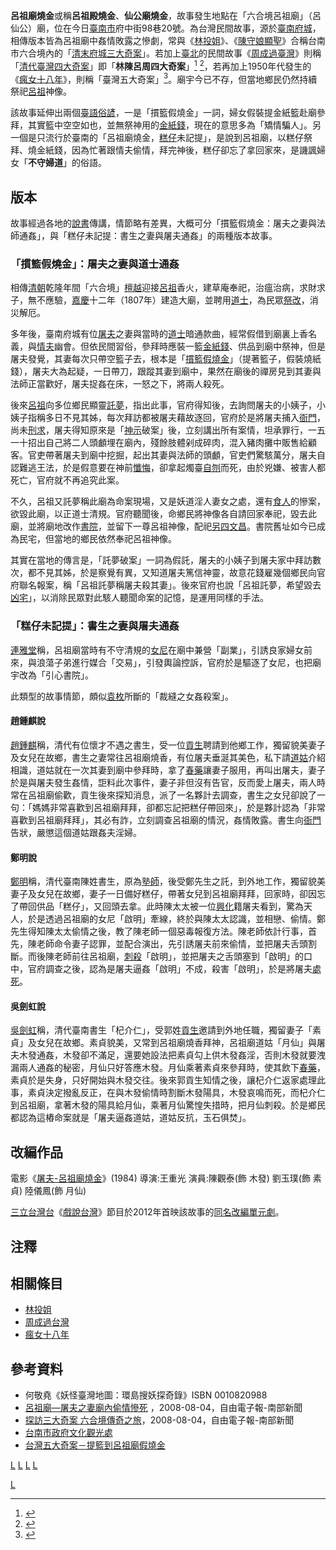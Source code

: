 {{noteTA
|1=zh-cn:台湾; zh-hk:台灣; zh-tw:臺灣;
|2=zh-cn:台; zh-hk:台; zh-tw:臺;
}}
{{otheruses|subject=民間故事|other=《[[戲說台灣|戲說台灣]]》節目的單元劇|呂祖廟燒金 (電視劇)}}
'''呂祖廟燒金'''或稱'''呂祖殿燒金'''、'''仙公廟燒金'''，故事發生地點在「六合境呂祖廟」（呂仙公）廟，位在今日[[臺南市|臺南市]]府中街98巷20號。為台灣民間故事，源於[[臺南府城|臺南府城]]，相傳版本皆為呂祖廟中姦情敗露之慘劇，常與《[[林投姐|林投姐]]》、《[[陳守娘|陳守娘顯聖]]》合稱台南市六合境內的「[[清末府城三大奇案|清末府城三大奇案]]」。若加上[[臺北|臺北]]的民間故事《[[周成過臺灣|周成過臺灣]]》則稱「[[清代臺灣四大奇案|清代臺灣四大奇案]]」即「'''林陳呂周四大奇案'''」<ref>{{Cite web |url=https://www-static-cdn.rti.org.tw/radio/programMessageView/id/100775 |title=清末台灣四大奇案，具警世寓意 |accessdate=2019-06-09 |archive-date=2019-06-08 |archive-url=https://web.archive.org/web/20190608115548/https://www-static-cdn.rti.org.tw/radio/programMessageView/id/100775 |dead-url=no }}</ref> <ref>{{Cite web |url=https://bobee.nownews.com/20171017-14503 |title=台灣五大奇案－台灣最強女鬼傳說《陳守娘》 |accessdate=2019-06-09 |archive-date=2019-06-09 |archive-url=https://web.archive.org/web/20190609044910/https://bobee.nownews.com/20171017-14503 |dead-url=no }}</ref>，若再加上1950年代發生的《[[瘋女十八年|瘋女十八年]]》，則稱「臺灣五大奇案」<ref>{{Cite web |url=http://okapi.books.com.tw/article/10096 |title=【特別企畫_推理 feat.驚悚電影】 「紅衣小女孩」如何來，如何去？ |accessdate=2018-03-08 |archive-date=2019-12-21 |archive-url=https://web.archive.org/web/20191221233906/https://okapi.books.com.tw/article/10096 |dead-url=no }}</ref>。廟宇今已不存，但當地鄉民仍然持續祭祀[[呂祖|呂祖]]神像。

該故事延伸出兩個[[臺語|臺語]][[俗諺|俗諺]]，一是「摜籃假燒金」一詞，婦女假裝提金紙籃赴廟參拜，其實籃中空空如也，並無祭神用的[[金紙|金紙錢]]，現在的意思多為「矯情騙人」。另一個是只流行於臺南的「呂祖廟燒金，[[糕點|糕仔]]未記提」，是說到呂祖廟，以糕仔祭拜、燒金紙錢，因為忙著跟情夫偷情，拜完神後，糕仔卻忘了拿回家來，是譏諷婦女「'''不守婦道'''」的俗語。

==版本==
故事經過各地的[[說書|說書]]傳講，情節略有差異，大概可分「摜籃假燒金：屠夫之妻與法師通姦」，與「糕仔未記提：書生之妻與屠夫通姦」的兩種版本故事。

=== 「摜籃假燒金」：屠夫之妻與道士通姦 ===
相傳[[清朝|清朝]]乾隆年間「六合境」[[檀越|檀越]]迎接[[呂祖|呂祖]]香火，建草庵奉祀，治瘟治病，求財求子，無不應驗，[[嘉慶|嘉慶]]十二年（1807年）建造大廟，並聘用[[道士|道士]]，為民眾[[祭改|祭改]]，消災解厄。

多年後，臺南府城有位[[屠夫|屠夫]]之妻與當時的[[道士|道士]]暗通款曲，經常假借到廟裏上香名義，與[[情夫|情夫]]幽會。但依民間習俗，參拜時應裝一籃[[金紙|金紙錢]]、供品到廟中祭神，但是屠夫發覺，其妻每次只帶空籃子去，根本是「[[摜籃假燒金|摜籃假燒金]]」（提著籃子，假裝燒紙錢），屠夫大為起疑，一日帶刀，跟蹤其妻到廟中，果然在廟後的禪房見到其妻與法師正當歡好，屠夫捉姦在床，一怒之下，將兩人殺死。

後來[[呂祖|呂祖]]向多位鄉民顯靈[[託夢|託夢]]，指出此事，官府得知後，去詢問屠夫的小姨子，小姨子指稱多日不見其姊，每次拜訪都被屠夫藉故逐回，官府於是將屠夫捕入[[衙門|衙門]]，尚未[[刑求|刑求]]，屠夫得知原來是「[[神示|神示]]破案」後，立刻講出所有案情，坦承罪行，一五一十招出自己將二人頭顱埋在廟內，殘餘肢體剁成碎肉，混入豬肉攤中販售給顧客。官吏帶著屠夫到廟中挖掘，起出其妻與法師的頭顱，官吏們驚駭萬分，屠夫自認難逃王法，於是假意要在神前[[懺悔|懺悔]]，卻拿起燭臺[[自刎|自刎]]而死，由於兇嫌、被害人都死亡，官府就不再追究此案。

不久，呂祖又託夢稱此廟為命案現場，又是妖道淫人妻女之處，還有[[食人|食人]]的慘案，欲毀此廟，以正道士清規。官府聽聞後，命鄉民將神像各自請回家奉祀，毀去此廟，並將廟地改作[[書院|書院]]，並留下一尊呂祖神像，配祀[[五文昌|另四文昌]]。書院舊址如今已成為民宅，但當地的鄉民依然奉祀呂祖神像。

其實在當地的傳言是，「託夢破案」一詞為假託，屠夫的小姨子到屠夫家中拜訪數次，都不見其姊，於是察覺有異，又知道屠夫篤信神靈，故意花錢雇幾個鄉民向官府聯名報案，稱「呂祖託夢稱屠夫殺其妻」。後來官府也說「呂祖託夢，希望毀去[[凶宅|凶宅]]」，以消除民眾對此駭人聽聞命案的記憶，是運用同樣的手法。

=== 「糕仔未記提」：書生之妻與屠夫通姦 ===
[[連雅堂|連雅堂]]稱，呂祖廟當時有不守清規的[[女尼|女尼]]在廟中兼營「副業」，引誘良家婦女前來，與浪蕩子弟進行媒合「交易」，引發輿論控訴，官府於是驅逐了女尼，也把廟宇改為「引心書院」。

此類型的故事情節，頗似[[袁枚|袁枚]]所斷的「裁縫之女姦殺案」。

==== 趙鍾麒說 ====
[[趙鍾麒|趙鍾麒]]稱，清代有位懷才不遇之書生，受一位[[貢生|貢生]]聘請到他鄉工作，獨留貌美妻子及女兒在故鄉，書生之妻常往呂祖廟燒香，有位屠夫垂涎其美色，私下請[[道姑|道姑]]介紹相識，道姑就在一次其妻到廟中參拜時，拿了[[春藥|春藥]]讓妻子服用，再叫出屠夫，妻子於是與屠夫發生姦情，詎料此次事件，妻子非但沒有告官，反而愛上屠夫，兩人時常在呂祖廟偷歡，貢生後來探知消息，派了一名夥計去調查，書生之女兒卻說了一句：「媽媽非常喜歡到呂祖廟拜拜，卻都忘記把糕仔帶回來」，於是夥計認為「非常喜歡到呂祖廟拜拜」，其必有詐，立刻調查呂祖廟的情況，姦情敗露。書生向[[衙門|衙門]]告狀，嚴懲這個道姑跟姦夫淫婦。

==== 鄭明說 ====
[[鄭明|鄭明]]稱，清代臺南陳姓書生，原為[[塾師|塾師]]，後受鄭先生之託，到外地工作，獨留貌美妻子及女兒在故鄉，妻子一日備好糕仔，帶著女兒到呂祖廟拜拜，回家時，卻因忘了帶回供品「糕仔」，又回頭去拿。此時陳太太被一位[[兴化府|興化]]籍屠夫看到，驚為天人，於是透過呂祖廟的女尼「啟明」牽線，終於與陳太太認識，並相戀、偷情。鄭先生得知陳太太偷情之後，教了陳老師一個惡毒報復方法。陳老師依計行事，首先，陳老師命令妻子認罪，並配合演出，先引誘屠夫前來偷情，並把屠夫舌頭割斷。而後陳老師前往呂祖廟，[[刺殺|刺殺]]「啟明」，並把屠夫之舌頭塞到「啟明」的口中，官府調查之後，認為是屠夫逼姦「啟明」不成，殺害「啟明」，於是將屠夫[[處死|處死]]。

==== 吳劍虹說 ====
[[吳劍虹|吳劍虹]]稱，清代臺南書生「杞介仁」，受郭姓[[貢生|貢生]]邀請到外地任職，獨留妻子「素貞」及女兒在故鄉。素貞貌美，又常到呂祖廟燒香拜神，呂祖廟道姑「月仙」與屠夫木發通姦，木發卻不滿足，還要她設法把素貞勾上供木發姦淫，否則木發就要洩漏兩人通姦的秘密，月仙只好答應木發。月仙乘著素貞來參拜時，使其飲下[[春藥|春藥]]，素貞於是失身，只好開始與木發交往。後來郭貢生知情之後，讓杞介仁返家處理此事，素貞決定撥亂反正，在與木發偷情時割斷木發陽具，木發哀鳴而死，而杞介仁到呂祖廟，拿著木發的陽具給月仙，乘著月仙驚惶失措時，把月仙刺殺。於是鄉民都認為這樁命案就是「屠夫逼姦道姑，道姑反抗，玉石俱焚」。

== 改編作品 ==
電影《[[屠夫-呂祖廟燒金|屠夫-呂祖廟燒金]]》(1984) 導演:王重光 演員:陳觀泰(飾 木發) 劉玉璞(飾 素貞) 陸儀鳳(飾 月仙)

[[三立台灣台|三立台灣台]]《[[戲說台灣|戲說台灣]]》節目於2012年首映該故事的[[呂祖廟燒金_(電視劇)|同名改編單元劇]]。

== 注釋 ==
<div class="references-small">
<references />
</div>

==相關條目==
*[[林投姐|林投姐]]
*[[周成過台灣|周成過台灣]]
*[[瘋女十八年|瘋女十八年]]

==參考資料== 
*何敬堯《妖怪臺灣地圖：環島搜妖探奇錄》ISBN 0010820988
*[http://news.ltn.com.tw/news/local/paper/232276  呂祖廟—屠夫之妻廟內偷情慘死] {{Wayback|url=http://news.ltn.com.tw/news/local/paper/232276 |date=20190524170622 }}，2008-08-04，自由電子報-南部新聞
*[http://news.ltn.com.tw/news/local/paper/232273  探訪三大奇案 六合境傳奇之旅]{{Wayback|url=http://news.ltn.com.tw/news/local/paper/232273 |date=20190522215054 }}，2008-08-04，自由電子報-南部新聞
*[https://web.archive.org/web/20080330075322/http://culture.tncg.gov.tw/area8/historical/page13.php 台南市政府文化觀光處]
*[https://bobee.nownews.com/20171003-14143/ 台灣五大奇案－提籃到呂祖廟假燒金]{{Wayback|url=https://bobee.nownews.com/20171003-14143/ |date=20190609044930 }}

[[Category:台灣呂祖廟|L]]
[[分類:台湾民间故事|L]]
[[分類:台南市背景作品|L]]
[[分類:外遇題材作品|L]]
[[分類:台灣清治時期背景作品|L]]